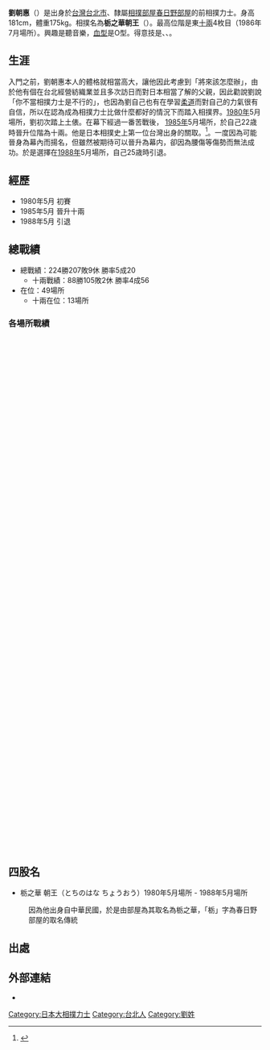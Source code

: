 '''劉朝惠'''（{{bd|1962年|9月4日|||}}）是出身於[[台灣|台灣]][[台北市|台北市]]、隸屬[[相撲部屋|相撲部屋]][[春日野部屋|春日野部屋]]的前相撲力士。身高181cm，體重175kg。相撲名為'''栃之華朝王'''（{{lang|ja|栃ノ華朝王}}）。最高位階是東[[十兩|十兩]]4枚目（1986年7月場所）。興趣是聽音樂，[[血型|血型]]是O型。得意技是{{lang|ja|左四つ}}、{{lang|ja|寄り}}、{{lang|ja|腕捻り}}。

==生涯==
入門之前，劉朝惠本人的體格就相當高大，讓他因此考慮到「將來該怎麼辦」，由於他有個在台北經營紡織業並且多次訪日而對日本相當了解的父親，因此勸說劉說「你不當相撲力士是不行的」，也因為劉自己也有在學習[[柔道|柔道]]而對自己的力氣很有自信，所以在認為成為相撲力士比做什麼都好的情況下而踏入相撲界。[[1980年|1980年]]5月場所，劉初次踏上土俵。在幕下經過一番苦戰後， [[1985年|1985年]]5月場所，於自己22歳時晉升位階為十兩。他是日本相撲史上第一位台灣出身的關取。<ref>{{Cite web |url=http://www.fsinet.or.jp/~sumo/profile/1/j/19850501.htm |title=相撲人名鑑（栃ノ華 朝王） |accessdate=2012-05-25 |archive-date=2012-05-25 |archive-url=https://web.archive.org/web/20120525063748/http://www.fsinet.or.jp/~sumo/profile/1/j/19850501.htm |dead-url=no }}</ref>。一度因為可能晉身為幕內而揚名，但雖然被期待可以晉升為幕内，卻因為腰傷等傷勢而無法成功。於是選擇在[[1988年|1988年]]5月場所，自己25歳時引退。

== 經歷 ==
* 1980年5月 初賽
* 1985年5月 晉升十兩
* 1988年5月 引退

== 總戰績 == 
*總戰績：224勝207敗9休  勝率5成20
**十兩戰績：88勝105敗2休  勝率4成56
*在位：49場所
**十兩在位：13場所
===各場所戰績===
{{Sumo record box start|栃之華朝王}}
 {{Sumo record year start|1980}}
    {{Basho|}}
    {{Basho|}}
    {{Basho|MAEZUMOU}}
    {{Basho|jk|31|e|5|2}}
    {{Basho|jo|112|w|5|2}}
    {{Basho|jo|65|w|4|3}}
 {{Sumo record year end}}
{{Sumo record year start|1981}}
    {{Basho|jo|48|w|6|1}}
    {{Basho|sa|76|e|2|5}}
    {{Basho|jo|10|e|6|1}}
    {{Basho|sa|45|e|5|2}}
    {{Basho|sa|16|e|1|6}}
    {{Basho|sa|40|w|4|3}}
 {{Sumo record year end}}
 {{Sumo record year start|1982}}
    {{Basho|sa|27|w|3|4}}
    {{Basho|sa|48|e|4|3}}
    {{Basho|sa|35|w|5|2}}
    {{Basho|sa|5|w|4|3}}
    {{Basho|ma|52|w|4|3}}
    {{Basho|ma|43|e|2|5}}
  {{Sumo record year end}}
 {{Sumo record year start|1983}}
    {{Basho|sa|3|e|4|3}}
    {{Basho|ma|54|e|5|2}}
    {{Basho|ma|33|w|5|2}}
    {{Basho|ma|17|w|2|5}}
    {{Basho|ma|35|e|3|4}}
    {{Basho|ma|48|e|5|2}}
  {{Sumo record year end}}
 {{Sumo record year start|1984}}
    {{Basho|ma|29|e|3|4}}
    {{Basho|ma|39|w|3|4}}
    {{Basho|ma|52|e|4|3}}
    {{Basho|ma|36|w|4|3}}
    {{Basho|ma|25|w|5|2}}
    {{Basho|ma|12|w|5|2}}
  {{Sumo record year end}}
 {{Sumo record year start|1985}}
    {{Basho|ma|4|e|4|3}}
    {{Basho|ma|1|e|4|3}}
    {{Basho|j|12|w|7|8}}
    {{Basho|j|13|e|8|7}}
    {{Basho|j|11|e|8|7}}
    {{Basho|j|9|e|7|8}}
  {{Sumo record year end}}
  {{Sumo record year start|1986}}
    {{Basho|j|11|w|8|7}}
    {{Basho|j|8|e|8|7}}
    {{Basho|j|5|w|8|7}}
    {{Basho|j|4|e|4|11}}
    {{Basho|j|11|w|8|7}}
    {{Basho|j|10|e|6|9}}
  {{Sumo record year end}}
 {{Sumo record year start|1987}}
    {{Basho|j|13|w|8|7}}
    {{Basho|j|12|e|3|10|2<ref>因為腰椎挫傷，所以在第13日途中傷退</ref>}}
    {{Basho|ma|9|w|5|2}}
    {{Basho|ma|4|w|6|1}}
    {{Basho|j|11|w|5|10}}
    {{Basho|ma|4|w|2|5}}
  {{Sumo record year end}} 
{{Sumo record year start|1988}}
    {{Basho|ma|18|w|5|2}}
    {{Basho|ma|9|e|2|5}}
    {{Basho|INTAI|rank=ma|r-no=25|tozai=w|win=0|loss=0|absent=7}}
    {{Basho|}}
    {{Basho|}}
    {{Basho|}}
  {{Sumo record year end}} 
{{Sumo record box end}}

== 四股名 ==
*栃之華 朝王（とちのはな ちょうおう）1980年5月場所 - 1988年5月場所
:因為他出身自中華民國，於是由部屋為其取名為栃之華，「栃」字為春日野部屋的取名傳統

== 出處 ==
{{Reflist}}

== 外部連結 ==
*{{sumodb|4332|栃ノ華 朝王}}

[[Category:日本大相撲力士|Category:日本大相撲力士]]
[[Category:台北人|Category:台北人]]
[[Category:劉姓|Category:劉姓]]